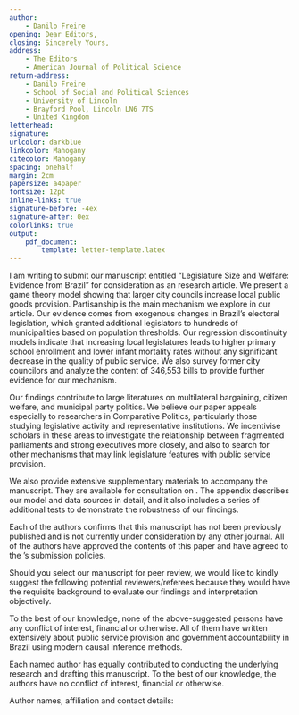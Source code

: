 ```yaml
---
author: 
    - Danilo Freire
opening: Dear Editors,
closing: Sincerely Yours,
address:
    - The Editors
    - American Journal of Political Science
return-address: 
    - Danilo Freire
    - School of Social and Political Sciences
    - University of Lincoln
    - Brayford Pool, Lincoln LN6 7TS
    - United Kingdom
letterhead: 
signature: 
urlcolor: darkblue
linkcolor: Mahogany
citecolor: Mahogany
spacing: onehalf
margin: 2cm
papersize: a4paper
fontsize: 12pt
inline-links: true
signature-before: -4ex
signature-after: 0ex
colorlinks: true
output: 
    pdf_document:
        template: letter-template.latex
---
```


I am writing to submit our manuscript entitled "Legislature Size and Welfare: Evidence from Brazil" for consideration as an \textit{American Journal of Political Science} research article. We present a game theory model showing that larger city councils increase local public goods provision. Partisanship is the main mechanism we explore in our article. Our evidence comes from exogenous changes in Brazil's electoral legislation, which granted additional legislators to hundreds of municipalities based on population thresholds. Our regression discontinuity models indicate that increasing local legislatures leads to higher primary school enrollment and lower infant mortality rates without any significant decrease in the quality of public service. We also survey former city councilors and analyze the content of 346,553 bills to provide further evidence for our mechanism.

Our findings contribute to large literatures on multilateral bargaining, citizen welfare, and municipal party politics. We believe our paper appeals especially to researchers in Comparative Politics, particularly those studying legislative activity and representative institutions. We incentivise scholars in these areas to investigate the relationship between fragmented parliaments and strong executives more closely, and also to search for other mechanisms that may link legislature features with public service provision.

We also provide extensive supplementary materials to accompany the manuscript. They are available for consultation on \href{https://github.com/umbertomig/legislature-size-welfare}{this GitHub repository}. The appendix describes our model and data sources in detail, and it also includes a series of additional tests to demonstrate the robustness of our findings.  

Each of the authors confirms that this manuscript has not been previously published and is not currently under consideration by any other journal. All of the authors have approved the contents of this paper and have agreed to the \textit{American Journal of Political Science}'s submission policies.

Should you select our manuscript for peer review, we would like to kindly suggest the following potential reviewers/referees because they would have the requisite background to evaluate our findings and interpretation objectively.

\vspace{.5cm}

\begin{itemize}
    \item Claudio Ferraz. Professor of Economics at the Vancouver School of Economics, University of British Columbia. Email: \url{claudio.ferraz@ubc.ca}.
    \item Thomas Fujiwara. Associate Professor of Economics and International Affairs, Princeton University. Email: \url{fujiwara@princeton.edu}
    \item F. Daniel Hidalgo. Cecil and Ida Green Associate Professor of Political Science, Massachusetts Institute of Technology. Email: \url{dhidalgo@mit.edu}.
    \item Guillermo Toral. Assistant Professor of Political Science, Vanderbilt University. Email: \url{guillermo.toral@vanderbilt.edu}.
\end{itemize}

To the best of our knowledge, none of the above-suggested persons have any conflict of interest, financial or otherwise. All of them have written extensively about public service provision and government accountability in Brazil using modern causal inference methods. 

Each named author has equally contributed to conducting the underlying research and drafting this manuscript. To the best of our knowledge, the authors have no conflict of interest, financial or otherwise.

Author names, affiliation and contact details:

\begin{itemize}
\item Gabriel Cepaluni: Associate Professor, Department of International Relations, São Paulo State University, \url{gabi.cepal@gmail.com}.
    \item Danilo Freire: Senior Lecturer, School of Social and Political Sciences, University of Lincoln, \url{dfreire@lincoln.ac.uk}. Corresponding author.
    \item Umberto Mignozzetti: Visiting Assistant Professor, Quantitative Theory and Methods Department, Emory University, \url{umberto.mignozzetti@emory.edu}.
\end{itemize}

\vspace{1cm}

